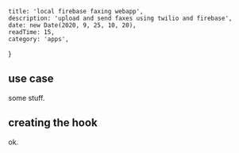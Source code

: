 
    title: 'local firebase faxing webapp',
    description: 'upload and send faxes using twilio and firebase',
    date: new Date(2020, 9, 25, 10, 20),
    readTime: 15,
    category: 'apps',
}


## use case

some stuff.

## creating the hook

ok.